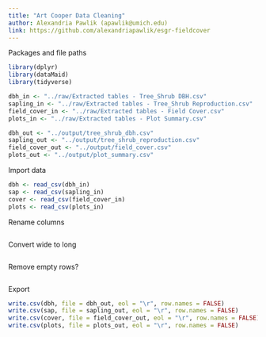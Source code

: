 ```yaml
---
title: "Art Cooper Data Cleaning"
author: Alexandria Pawlik (apawlik@umich.edu)
link: https://github.com/alexandriapawlik/esgr-fieldcover
---
```



Packages and file paths
```r
library(dplyr)
library(dataMaid)
library(tidyverse)

dbh_in <- "../raw/Extracted tables - Tree_Shrub DBH.csv"
sapling_in <- "../raw/Extracted tables - Tree_Shrub Reproduction.csv"
field_cover_in <- "../raw/Extracted tables - Field Cover.csv"
plots_in <- "../raw/Extracted tables - Plot Summary.csv"

dbh_out <- "../output/tree_shrub_dbh.csv"
sapling_out <- "../output/tree_shrub_reproduction.csv"
field_cover_out <- "../output/field_cover.csv"
plots_out <- "../output/plot_summary.csv"
```


Import data
```r
dbh <- read_csv(dbh_in)
sap <- read_csv(sapling_in)
cover <- read_csv(field_cover_in)
plots <- read_csv(plots_in)
```


Rename columns
```r

```


Convert wide to long
```r

```


Remove empty rows?
```r

```


Export
```r
write.csv(dbh, file = dbh_out, eol = "\r", row.names = FALSE)
write.csv(sap, file = sapling_out, eol = "\r", row.names = FALSE)
write.csv(cover, file = field_cover_out, eol = "\r", row.names = FALSE)
write.csv(plots, file = plots_out, eol = "\r", row.names = FALSE)
```

